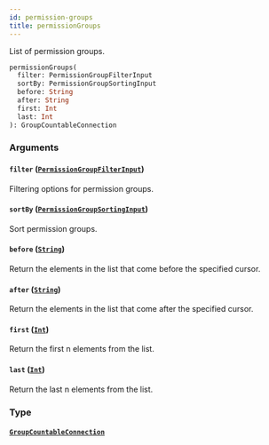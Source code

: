 ```yaml
---
id: permission-groups
title: permissionGroups
---
```


List of permission groups.

```graphql
permissionGroups(
  filter: PermissionGroupFilterInput
  sortBy: PermissionGroupSortingInput
  before: String
  after: String
  first: Int
  last: Int
): GroupCountableConnection
```

### Arguments

#### `filter` ([`PermissionGroupFilterInput`](../../../developer/api-reference/inputs/permission-group-filter-input))

Filtering options for permission groups.

#### `sortBy` ([`PermissionGroupSortingInput`](../../../developer/api-reference/inputs/permission-group-sorting-input))

Sort permission groups.

#### `before` ([`String`](../../../developer/api-reference/scalars/string))

Return the elements in the list that come before the specified cursor.

#### `after` ([`String`](../../../developer/api-reference/scalars/string))

Return the elements in the list that come after the specified cursor.

#### `first` ([`Int`](../../../developer/api-reference/scalars/int))

Return the first n elements from the list.

#### `last` ([`Int`](../../../developer/api-reference/scalars/int))

Return the last n elements from the list.

### Type

#### [`GroupCountableConnection`](../../../developer/api-reference/objects/group-countable-connection)
